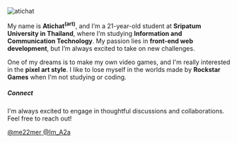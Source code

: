 
<div className="relative w-full h-full my-8 pt-6 overflow-hidden rounded-xl border shadow-md">
  <Image
    src="https://avatars.githubusercontent.com/u/73696671?v=4"
    width={222}
    height={0}
    alt="atichat"
    quality={90}
    priority
    className="duration-500 object-contain w-auto h-auto"
  />
  <Snow />
</div>

My name is **Atichat<sup><strong>(art)</strong></sup>**, and I’m a 21-year-old student at **Sripatum University in Thailand**, where I’m studying **Information and Communication Technology**. My passion lies in **front-end web development**, but I’m always excited to take on new challenges.

One of my dreams is to make my own video games, and I'm really interested in the **pixel art style**. I like to lose myself in the worlds made by **Rockstar Games** when I'm not studying or coding.

##### Connect

I'm always excited to engage in thoughtful discussions and collaborations. Feel free to reach out!

<div className="flex flex-wrap gap-4">
    <a
      href="https://github.com/me22mer"
      target="_blank"
      rel="noopener noreferrer"
      className="flex items-center text-sm gap-2 px-4 py-2 border rounded-lg hover:bg-gray-100"
    >
      <GithubIcon size={16} />
      <span>@me22mer</span>
    </a>
    <a
      href="https://x.com/lm_A2a"
      target="_blank"
      rel="noopener noreferrer"
      aria-label="X"
      className="flex items-center text-sm gap-2 px-4 py-2 border rounded-lg hover:bg-gray-100"
    >
      <TwitterIcon size={16} />
      <span>@Im_A2a</span>
    </a>
</div>



&nbsp;
